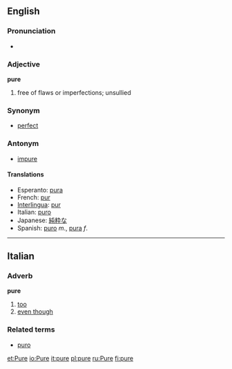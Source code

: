 ==English==
===Pronunciation===
*{{audio|en-us-pure.ogg|Audio (US)}}

===Adjective===
'''pure'''

#free of flaws or imperfections; unsullied

===Synonym===
*[[perfect]]

===Antonym===
*[[impure]]

====Translations====
*Esperanto: [[pura]]
*French: [[pur]]
*[[Interlingua]]: [[pur]]
*Italian: [[puro]]
*Japanese: [[純粋]]な
*Spanish: [[puro]] ''m''., [[pura]] ''f''.

----

==Italian==
===Adverb===
'''pure'''

# [[too]]
# [[even though]]

===Related terms===
*[[puro]]

[[et:Pure]]
[[io:Pure]]
[[it:pure]]
[[pl:pure]]
[[ru:Pure]]
[[fi:pure]]